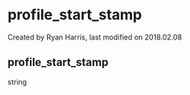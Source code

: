 
# profile_start_stamp 

 Created by  Ryan Harris, last modified on 2018.02.08

## profile_start_stamp

string


